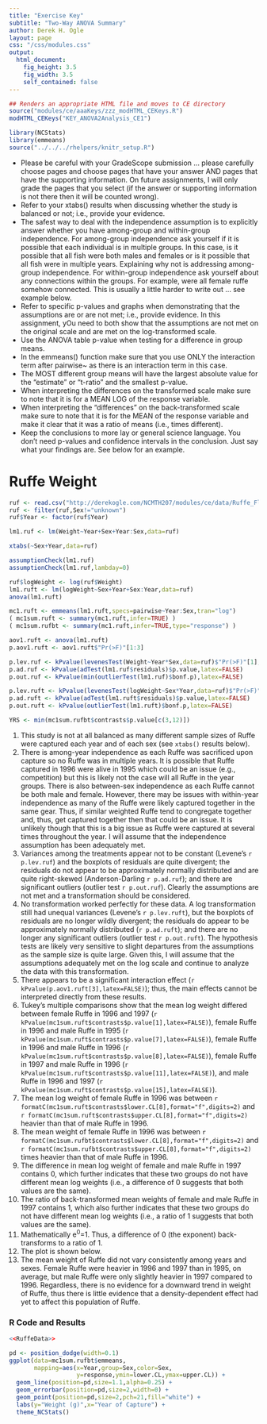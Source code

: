 ```yaml
---
title: "Exercise Key"
subtitle: "Two-Way ANOVA Summary"
author: Derek H. Ogle
layout: page
css: "/css/modules.css"
output:
  html_document:
    fig_height: 3.5
    fig_width: 3.5
    self_contained: false
---
```


```r
## Renders an appropriate HTML file and moves to CE directory
source("modules/ce/aaaKeys/zzz_modHTML_CEKeys.R")
modHTML_CEKeys("KEY_ANOVA2Analysis_CE1")
```

```r
library(NCStats)
library(emmeans)
source("../../../rhelpers/knitr_setup.R")
```

<div class="alert alert-warning">
<ul>
  <li>Please be careful with your GradeScope submission ... please carefully choose pages and choose pages that have your answer AND pages that have the supporting information. On future assignments, I will only grade the pages that you select (if the answer or supporting information is not there then it will be counted wrong).</li>
  <li>Refer to your xtabs() results when discussing whether the study is balanced or not; i.e., provide your evidence.</li>
  <li>The safest way to deal with the independence assumption is to explicitly answer whether you have among-group and within-group independence. For among-group independence ask yourself if it is possible that each individual is in multiple groups. In this case, is it possible that all fish were both males and females or is it possible that all fish were in multiple years. Explaining why not is addressing among-group independence. For within-group independence ask yourself about any connections within the groups. For example, were all female ruffe somehow connected. This is usually a little harder to write out ... see example below.</li>
  <li>Refer to specific p-values and graphs when demonstrating that the assumptions are or are not met; i.e., provide evidence. In this assignment, yOu need to both show that the assumptions are not met on the original scale and are met on the log-transformed scale.</li>
  <li>Use the ANOVA table p-value when testing for a difference in group means.</li>
  <li>In the emmeans() function make sure that you use ONLY the interaction term after pairwise~ as there is an interaction term in this case.</li>
  <li>The MOST different group means will have the largest absolute value for the "estimate" or "t-ratio" and the smallest p-value.</li>
  <li>When interpreting the differences on the transformed scale make sure to note that it is for a MEAN LOG of the response variable.</li>
  <li>When interpreting the "differences" on the back-transformed scale make sure to note that it is for the MEAN of the response variable and make it clear that it was a ratio of means (i.e., times different).</li>
  <li>Keep the conclusions to more lay or general science language. You don't need p-values and confidence intervals in the conclusion. Just say what your findings are. See below for an example.</li>
</ul>
</div>


# Ruffe Weight

```r
ruf <- read.csv("http://derekogle.com/NCMTH207/modules/ce/data/Ruffe_Flag.csv")
ruf <- filter(ruf,Sex!="unknown")
ruf$Year <- factor(ruf$Year)

lm1.ruf <- lm(Weight~Year+Sex+Year:Sex,data=ruf)

xtabs(~Sex+Year,data=ruf)

assumptionCheck(lm1.ruf)
assumptionCheck(lm1.ruf,lambday=0)

ruf$logWeight <- log(ruf$Weight)
lm1.ruft <- lm(logWeight~Sex+Year+Sex:Year,data=ruf)
anova(lm1.ruft)

mc1.ruft <- emmeans(lm1.ruft,specs=pairwise~Year:Sex,tran="log")
( mc1sum.ruft <- summary(mc1.ruft,infer=TRUE) )
( mc1sum.rufbt <- summary(mc1.ruft,infer=TRUE,type="response") )
```
```r
aov1.ruft <- anova(lm1.ruft)
p.aov1.ruft <- aov1.ruft$"Pr(>F)"[1:3]

p.lev.ruf <- kPvalue(levenesTest(Weight~Year*Sex,data=ruf)$"Pr(>F)"[1],latex=FALSE)
p.ad.ruf <- kPvalue(adTest(lm1.ruf$residuals)$p.value,latex=FALSE)
p.out.ruf <- kPvalue(min(outlierTest(lm1.ruf)$bonf.p),latex=FALSE)

p.lev.ruft <- kPvalue(levenesTest(logWeight~Sex*Year,data=ruf)$"Pr(>F)"[1],latex=FALSE)
p.ad.ruft <- kPvalue(adTest(lm1.ruft$residuals)$p.value,latex=FALSE)
p.out.ruft <- kPvalue(outlierTest(lm1.ruft)$bonf.p,latex=FALSE)

YRS <- min(mc1sum.rufbt$contrasts$p.value[c(3,12)])
```

1. This study is not at all balanced as many different sample sizes of Ruffe were captured each year and of each sex (see `xtabs()` results below).
1. There is among-year independence as each Ruffe was sacrificed upon capture so no Ruffe was in multiple years. It is possible that Ruffe captured in 1996 were alive in 1995 which could be an issue (e.g., competition) but this is likely not the case will all Ruffe in the year groups. There is also between-sex independence as each Ruffe cannot be both male and female. However, there may be issues with within-year independence as many of the Ruffe were likely captured together in the same gear. Thus, if similar weighted Ruffe tend to congregate together and, thus, get captured together then that could be an issue. It is unlikely though that this is a big issue as Ruffe were captured at several times throughout the year. I will assume that the independence assumption has been adequately met.
1. Variances among the treatments appear not to be constant (Levene's `r p.lev.ruf`) and the boxplots of residuals are quite divergent; the residuals do not appear to be approximately normally distributed and are quite right-skewed (Anderson-Darling `r p.ad.ruf`); and there are significant outliers (outlier test `r p.out.ruf`). Clearly the assumptions are not met and a transformation should be considered.
1. No transformation worked perfectly for these data. A log transformation still had unequal variances (Levene's `r p.lev.ruft`), but the boxplots of residuals are no longer wildly divergent; the residuals do appear to be approximately normally distributed (`r p.ad.ruft`); and there are no longer any significant outliers (outlier test `r p.out.ruft`). The hypothesis tests are likely very sensitive to slight departures from the assumptions as the sample size is quite large. Given this, I will assume that the assumptions adequately met on the log scale and continue to analyze the data with this transformation.
1. There appears to be a significant interaction effect (`r kPvalue(p.aov1.ruft[3],latex=FALSE)`); thus, the main effects cannot be interpreted directly from these results.
1. Tukey's multiple comparisons show that the mean log weight differed between female Ruffe in 1996 and 1997 (`r kPvalue(mc1sum.ruft$contrasts$p.value[1],latex=FALSE)`), female Ruffe in 1996 and male Ruffe in 1995 (`r kPvalue(mc1sum.ruft$contrasts$p.value[7],latex=FALSE)`), female Ruffe in 1996 and male Ruffe in 1996 (`r kPvalue(mc1sum.ruft$contrasts$p.value[8],latex=FALSE)`), female Ruffe in 1997 and male Ruffe in 1996 (`r kPvalue(mc1sum.ruft$contrasts$p.value[11],latex=FALSE)`), and male Ruffe in 1996 and 1997 (`r kPvalue(mc1sum.ruft$contrasts$p.value[15],latex=FALSE)`).
1. The mean log weight of female Ruffe in 1996 was between `r formatC(mc1sum.ruft$contrasts$lower.CL[8],format="f",digits=2)` and `r formatC(mc1sum.ruft$contrasts$upper.CL[8],format="f",digits=2)` heavier than that of male Ruffe in 1996.
1. The mean weight of female Ruffe in 1996 was between `r formatC(mc1sum.rufbt$contrasts$lower.CL[8],format="f",digits=2)` and `r formatC(mc1sum.rufbt$contrasts$upper.CL[8],format="f",digits=2)` times heavier than that of male Ruffe in 1996.
1. The difference in mean log weight of female and male Ruffe in 1997 contains 0, which further indicates that these two groups do not have different mean log weights (i.e., a difference of 0 suggests that both values are the same).
1. The ratio of back-transformed mean weights of female and male Ruffe in 1997 contains 1, which also further indicates that these two groups do not have different mean log weights (i.e., a ratio of 1 suggests that both values are the same).
1. Mathematically e<sup>0</sup>=1. Thus, a difference of 0 (the exponent) back-transforms to a ratio of 1.
1. The plot is shown below.
1. The mean weight of Ruffe did not vary consistently among years and sexes. Female Ruffe were heavier in 1996 and 1997 than in 1995, on average, but male Ruffe were only slightly heavier in 1997 compared to 1996. Regardless, there is no evidence for a downward trend in weight of Ruffe, thus there is little evidence that a density-dependent effect had yet to affect this population of Ruffe.

### R Code and Results
```r
<<RuffeData>>
```
```r
pd <- position_dodge(width=0.1)
ggplot(data=mc1sum.rufbt$emmeans,
       mapping=aes(x=Year,group=Sex,color=Sex,
                   y=response,ymin=lower.CL,ymax=upper.CL)) +
  geom_line(position=pd,size=1.1,alpha=0.25) +
  geom_errorbar(position=pd,size=2,width=0) +
  geom_point(position=pd,size=2,pch=21,fill="white") +
  labs(y="Weight (g)",x="Year of Capture") +
  theme_NCStats()
```
